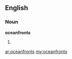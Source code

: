 ==English==

===Noun===
'''oceanfronts'''

# {{plural of|[[oceanfront]]}}

[[ar:oceanfronts]]
[[my:oceanfronts]]